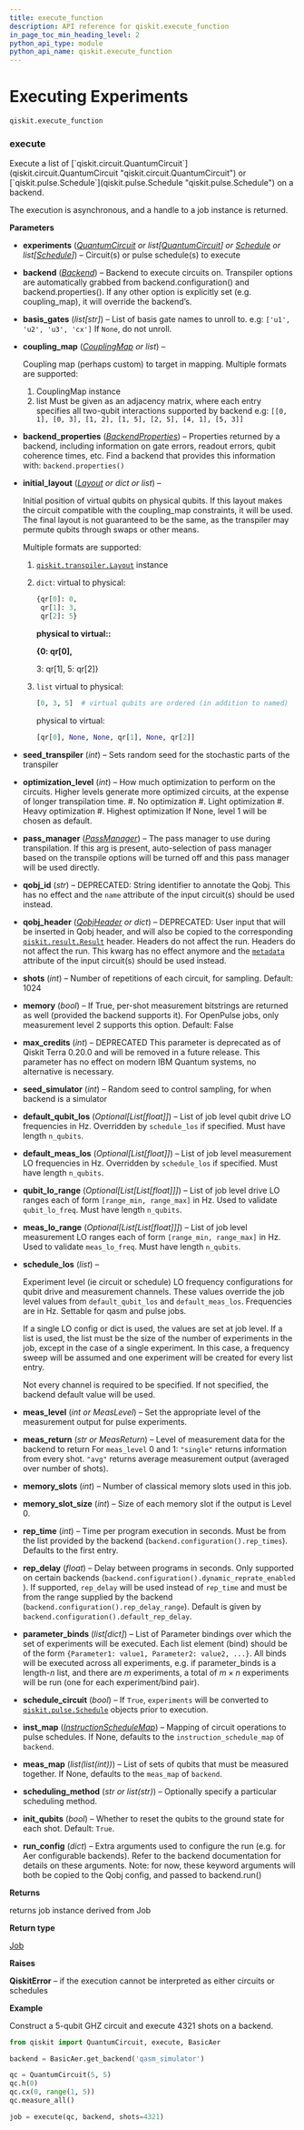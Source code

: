 ```yaml
---
title: execute_function
description: API reference for qiskit.execute_function
in_page_toc_min_heading_level: 2
python_api_type: module
python_api_name: qiskit.execute_function
---
```


<span id="module-qiskit.execute_function" />

<span id="qiskit-execute" />

# Executing Experiments

`qiskit.execute_function`

### execute

<Function id="qiskit.execute_function.execute" github="https://github.com/qiskit/qiskit/tree/stable/0.21/qiskit/execute_function.py" signature="execute(experiments, backend, basis_gates=None, coupling_map=None, backend_properties=None, initial_layout=None, seed_transpiler=None, optimization_level=None, pass_manager=None, qobj_id=None, qobj_header=None, shots=None, memory=None, max_credits=None, seed_simulator=None, default_qubit_los=None, default_meas_los=None, qubit_lo_range=None, meas_lo_range=None, schedule_los=None, meas_level=None, meas_return=None, memory_slots=None, memory_slot_size=None, rep_time=None, rep_delay=None, parameter_binds=None, schedule_circuit=False, inst_map=None, meas_map=None, scheduling_method=None, init_qubits=None, **run_config)">
  Execute a list of [`qiskit.circuit.QuantumCircuit`](qiskit.circuit.QuantumCircuit "qiskit.circuit.QuantumCircuit") or [`qiskit.pulse.Schedule`](qiskit.pulse.Schedule "qiskit.pulse.Schedule") on a backend.

  The execution is asynchronous, and a handle to a job instance is returned.

  **Parameters**

  *   **experiments** ([*QuantumCircuit*](qiskit.circuit.QuantumCircuit "qiskit.circuit.QuantumCircuit") *or list\[*[*QuantumCircuit*](qiskit.circuit.QuantumCircuit "qiskit.circuit.QuantumCircuit")*] or* [*Schedule*](qiskit.pulse.Schedule "qiskit.pulse.Schedule") *or list\[*[*Schedule*](qiskit.pulse.Schedule "qiskit.pulse.Schedule")*]*) – Circuit(s) or pulse schedule(s) to execute

  *   **backend** ([*Backend*](qiskit.providers.Backend "qiskit.providers.Backend")) – Backend to execute circuits on. Transpiler options are automatically grabbed from backend.configuration() and backend.properties(). If any other option is explicitly set (e.g. coupling\_map), it will override the backend’s.

  *   **basis\_gates** (*list\[str]*) – List of basis gate names to unroll to. e.g: `['u1', 'u2', 'u3', 'cx']` If `None`, do not unroll.

  *   **coupling\_map** ([*CouplingMap*](qiskit.transpiler.CouplingMap "qiskit.transpiler.CouplingMap") *or list*) –

      Coupling map (perhaps custom) to target in mapping. Multiple formats are supported:

      1.  CouplingMap instance
      2.  list Must be given as an adjacency matrix, where each entry specifies all two-qubit interactions supported by backend e.g: `[[0, 1], [0, 3], [1, 2], [1, 5], [2, 5], [4, 1], [5, 3]]`

  *   **backend\_properties** ([*BackendProperties*](qiskit.providers.models.BackendProperties "qiskit.providers.models.BackendProperties")) – Properties returned by a backend, including information on gate errors, readout errors, qubit coherence times, etc. Find a backend that provides this information with: `backend.properties()`

  *   **initial\_layout** ([*Layout*](qiskit.transpiler.Layout "qiskit.transpiler.Layout") *or dict or list*) –

      Initial position of virtual qubits on physical qubits. If this layout makes the circuit compatible with the coupling\_map constraints, it will be used. The final layout is not guaranteed to be the same, as the transpiler may permute qubits through swaps or other means.

      Multiple formats are supported:

      1.  [`qiskit.transpiler.Layout`](qiskit.transpiler.Layout "qiskit.transpiler.Layout") instance

      2.  `dict`: virtual to physical:

          ```python
          {qr[0]: 0,
           qr[1]: 3,
           qr[2]: 5}
          ```

          **physical to virtual::**

          **\{0: qr\[0],**

          3: qr\[1], 5: qr\[2]}

      3.  `list` virtual to physical:

          ```python
          [0, 3, 5]  # virtual qubits are ordered (in addition to named)
          ```

          physical to virtual:

          ```python
          [qr[0], None, None, qr[1], None, qr[2]]
          ```

  *   **seed\_transpiler** (*int*) – Sets random seed for the stochastic parts of the transpiler

  *   **optimization\_level** (*int*) – How much optimization to perform on the circuits. Higher levels generate more optimized circuits, at the expense of longer transpilation time. #. No optimization #. Light optimization #. Heavy optimization #. Highest optimization If None, level 1 will be chosen as default.

  *   **pass\_manager** ([*PassManager*](qiskit.transpiler.PassManager "qiskit.transpiler.PassManager")) – The pass manager to use during transpilation. If this arg is present, auto-selection of pass manager based on the transpile options will be turned off and this pass manager will be used directly.

  *   **qobj\_id** (*str*) – DEPRECATED: String identifier to annotate the Qobj. This has no effect and the `name` attribute of the input circuit(s) should be used instead.

  *   **qobj\_header** ([*QobjHeader*](qiskit.qobj.QobjHeader "qiskit.qobj.QobjHeader") *or dict*) – DEPRECATED: User input that will be inserted in Qobj header, and will also be copied to the corresponding [`qiskit.result.Result`](qiskit.result.Result "qiskit.result.Result") header. Headers do not affect the run. Headers do not affect the run. This kwarg has no effect anymore and the [`metadata`](qiskit.circuit.QuantumCircuit#metadata "qiskit.circuit.QuantumCircuit.metadata") attribute of the input circuit(s) should be used instead.

  *   **shots** (*int*) – Number of repetitions of each circuit, for sampling. Default: 1024

  *   **memory** (*bool*) – If True, per-shot measurement bitstrings are returned as well (provided the backend supports it). For OpenPulse jobs, only measurement level 2 supports this option. Default: False

  *   **max\_credits** (*int*) – DEPRECATED This parameter is deprecated as of Qiskit Terra 0.20.0 and will be removed in a future release. This parameter has no effect on modern IBM Quantum systems, no alternative is necessary.

  *   **seed\_simulator** (*int*) – Random seed to control sampling, for when backend is a simulator

  *   **default\_qubit\_los** (*Optional\[List\[float]]*) – List of job level qubit drive LO frequencies in Hz. Overridden by `schedule_los` if specified. Must have length `n_qubits`.

  *   **default\_meas\_los** (*Optional\[List\[float]]*) – List of job level measurement LO frequencies in Hz. Overridden by `schedule_los` if specified. Must have length `n_qubits`.

  *   **qubit\_lo\_range** (*Optional\[List\[List\[float]]]*) – List of job level drive LO ranges each of form `[range_min, range_max]` in Hz. Used to validate `qubit_lo_freq`. Must have length `n_qubits`.

  *   **meas\_lo\_range** (*Optional\[List\[List\[float]]]*) – List of job level measurement LO ranges each of form `[range_min, range_max]` in Hz. Used to validate `meas_lo_freq`. Must have length `n_qubits`.

  *   **schedule\_los** (*list*) –

      Experiment level (ie circuit or schedule) LO frequency configurations for qubit drive and measurement channels. These values override the job level values from `default_qubit_los` and `default_meas_los`. Frequencies are in Hz. Settable for qasm and pulse jobs.

      If a single LO config or dict is used, the values are set at job level. If a list is used, the list must be the size of the number of experiments in the job, except in the case of a single experiment. In this case, a frequency sweep will be assumed and one experiment will be created for every list entry.

      Not every channel is required to be specified. If not specified, the backend default value will be used.

  *   **meas\_level** (*int or MeasLevel*) – Set the appropriate level of the measurement output for pulse experiments.

  *   **meas\_return** (*str or MeasReturn*) – Level of measurement data for the backend to return For `meas_level` 0 and 1: `"single"` returns information from every shot. `"avg"` returns average measurement output (averaged over number of shots).

  *   **memory\_slots** (*int*) – Number of classical memory slots used in this job.

  *   **memory\_slot\_size** (*int*) – Size of each memory slot if the output is Level 0.

  *   **rep\_time** (*int*) – Time per program execution in seconds. Must be from the list provided by the backend (`backend.configuration().rep_times`). Defaults to the first entry.

  *   **rep\_delay** (*float*) – Delay between programs in seconds. Only supported on certain backends (`backend.configuration().dynamic_reprate_enabled` ). If supported, `rep_delay` will be used instead of `rep_time` and must be from the range supplied by the backend (`backend.configuration().rep_delay_range`). Default is given by `backend.configuration().default_rep_delay`.

  *   **parameter\_binds** (*list\[dict]*) – List of Parameter bindings over which the set of experiments will be executed. Each list element (bind) should be of the form `{Parameter1: value1, Parameter2: value2, ...}`. All binds will be executed across all experiments, e.g. if parameter\_binds is a length-$n$ list, and there are $m$ experiments, a total of $m \times n$ experiments will be run (one for each experiment/bind pair).

  *   **schedule\_circuit** (*bool*) – If `True`, `experiments` will be converted to [`qiskit.pulse.Schedule`](qiskit.pulse.Schedule "qiskit.pulse.Schedule") objects prior to execution.

  *   **inst\_map** ([*InstructionScheduleMap*](qiskit.pulse.InstructionScheduleMap "qiskit.pulse.InstructionScheduleMap")) – Mapping of circuit operations to pulse schedules. If None, defaults to the `instruction_schedule_map` of `backend`.

  *   **meas\_map** (*list(list(int))*) – List of sets of qubits that must be measured together. If None, defaults to the `meas_map` of `backend`.

  *   **scheduling\_method** (*str or list(str)*) – Optionally specify a particular scheduling method.

  *   **init\_qubits** (*bool*) – Whether to reset the qubits to the ground state for each shot. Default: `True`.

  *   **run\_config** (*dict*) – Extra arguments used to configure the run (e.g. for Aer configurable backends). Refer to the backend documentation for details on these arguments. Note: for now, these keyword arguments will both be copied to the Qobj config, and passed to backend.run()

  **Returns**

  returns job instance derived from Job

  **Return type**

  [Job](qiskit.providers.Job "qiskit.providers.Job")

  **Raises**

  **QiskitError** – if the execution cannot be interpreted as either circuits or schedules

  **Example**

  Construct a 5-qubit GHZ circuit and execute 4321 shots on a backend.

  ```python
  from qiskit import QuantumCircuit, execute, BasicAer

  backend = BasicAer.get_backend('qasm_simulator')

  qc = QuantumCircuit(5, 5)
  qc.h(0)
  qc.cx(0, range(1, 5))
  qc.measure_all()

  job = execute(qc, backend, shots=4321)
  ```
</Function>


